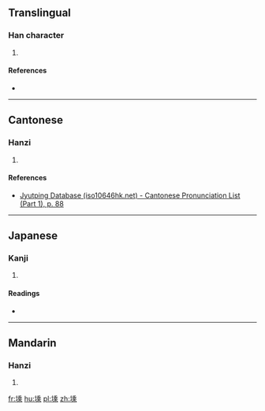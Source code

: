 ==Translingual==

===Han character===
{{Han char|rn=32|rad=土|as=10|sn=13|four=|canj=土竹木心 (GHDP)|ids=⿰[[土]][[乘]]}}

# {{defn|Han|sort=土10}}

====References====
* {{Han ref|kx=0235.170|dkj=05335|dj=0473.100|hdz=10472.110|uh=5856|ud=22614}}

----

==Cantonese==

===Hanzi===
{{yue-hanzi|jyut=[[sing4]]|y=sing4}}

# {{defn|lang=yue|sort=土10}}

====References====
*[http://www.iso10646hk.net/jp/document/download.jsp Jyutping Database (iso10646hk.net) - Cantonese Pronunciation List (Part 1), p. 88]

----

==Japanese==

===Kanji===
{{ja-kanji|grade=|rs=土10}}

# {{defn|lang=ja|sort=土10}}

====Readings====
* {{ja-readings|on=[[しょう]] (shō)|kun=}}

----

==Mandarin==

===Hanzi===
{{cmn-hanzi|pin=[[chéng]] ([[cheng2]])|wg=ch'eng<sup>2</sup>}}

# {{defn|lang=cmn|sort=土10}}

[[fr:塖]]
[[hu:塖]]
[[pl:塖]]
[[zh:塖]]